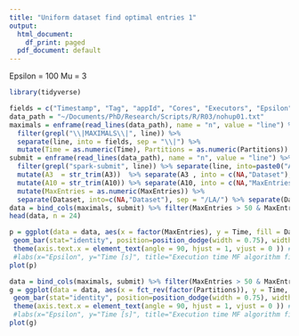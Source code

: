 ```yaml
---
title: "Uniform dataset find optimal entries 1"
output:
  html_document:
    df_print: paged
  pdf_document: default
---
```

Epsilon = 100
Mu = 3

```r
library(tidyverse)
```

```r
fields = c("Timestamp", "Tag", "appId", "Cores", "Executors", "Epsilon", "Mu", "Partitions", "Time")
data_path = "~/Documents/PhD/Research/Scripts/R/R03/nohup01.txt"
maximals = enframe(read_lines(data_path), name = "n", value = "line") %>% select(line) %>% 
  filter(grepl("\\|MAXIMALS\\|", line)) %>%
  separate(line, into = fields, sep = "\\|") %>%
  mutate(Time = as.numeric(Time), Partitions = as.numeric(Partitions)) 
submit = enframe(read_lines(data_path), name = "n", value = "line") %>% select(line) %>% 
  filter(grepl("spark-submit", line)) %>% separate(line, into=paste0("A", 1:13), sep = "--") %>%
  mutate(A3  = str_trim(A3))  %>% separate(A3 , into = c(NA,"Dataset"), sep = " ") %>% 
  mutate(A10 = str_trim(A10)) %>% separate(A10, into = c(NA,"MaxEntries"), sep = " ") %>% 
  mutate(MaxEntries = as.numeric(MaxEntries)) %>%
  separate(Dataset, into=c(NA,"Dataset"), sep = "/LA/") %>% separate(Dataset, into=c("Dataset", NA), sep = "\\.")
data = bind_cols(maximals, submit) %>% filter(MaxEntries > 50 & MaxEntries < 80000) %>% group_by(Dataset, MaxEntries) %>% summarise(Time = mean(Time)) 
head(data, n = 24)

p = ggplot(data = data, aes(x = factor(MaxEntries), y = Time, fill = Dataset)) +
 geom_bar(stat="identity", position=position_dodge(width = 0.75), width = 0.7) + 
 theme(axis.text.x = element_text(angle = 90, hjust = 1, vjust = 0 )) #+
 #labs(x="Epsilon", y="Time [s]", title="Execution time MF algorithm first 4 stages", fill="Max Entries") 
plot(p)

data = bind_cols(maximals, submit) %>% filter(MaxEntries > 50 & MaxEntries < 80000) %>% group_by(Dataset, Partitions) %>% summarise(Time = mean(Time)) 
g = ggplot(data = data, aes(x = fct_rev(factor(Partitions)), y = Time, fill = Dataset)) +
 geom_bar(stat="identity", position=position_dodge(width = 0.75), width = 0.7) + 
 theme(axis.text.x = element_text(angle = 90, hjust = 1, vjust = 0 )) #+
 #labs(x="Epsilon", y="Time [s]", title="Execution time MF algorithm first 4 stages", fill="Max Entries") 
plot(g)

```


